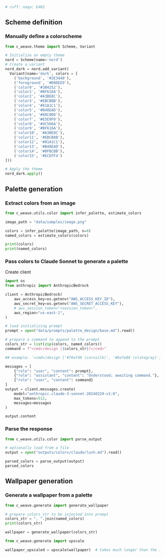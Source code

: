 ```py
# ruff: noqa: E402
```

## Scheme definition

### Manually define a colorscheme
```python
from c_weave.theme import Scheme, Variant

# Initialize an empty theme
nord = Scheme(name='nord')
# Create a variant
nord_dark = nord.add_variant(
  Variant(name='dark', colors = [
    ('background', '#2E3440'),
    ('foreground', '#D8DEE9'),
    ('color0', '#3B4252'),
    ('color1', '#BF616A'),
    ('color2', '#A3BE8C'),
    ('color3', '#EBCB8B'),
    ('color4', '#81A1C1'),
    ('color5', '#B48EAD'),
    ('color6', '#88C0D0'),
    ('color7', '#E5E9F0'),
    ('color8', '#4C566A'),
    ('color9', '#BF616A'),
    ('color10', '#A3BE8C'),
    ('color11', '#EBCB8B'),
    ('color12', '#81A1C1'),
    ('color13', '#B48EAD'),
    ('color14', '#8FBCBB'),
    ('color15', '#ECEFF4')
]))

# Apply the theme
nord_dark.apply()
```


## Palette generation

### Extract colors from an image
```python
from c_weave.utils.color import infer_palette, estimate_colors

image_path = "data/samples/image.png"

colors = infer_palette(image_path, n=6)
named_colors = estimate_colors(colors)

print(colors)
print(named_colors)
```

### Pass colors to Claude Sonnet to generate a palette

Create client
```python
import os
from anthropic import AnthropicBedrock

client = AnthropicBedrock(
    aws_access_key=os.getenv("AWS_ACCESS_KEY_ID"),
    aws_secret_key=os.getenv("AWS_SECRET_ACCESS_KEY"),
    # aws_session_token="<session_token>",
    aws_region="us-east-1",
)
```

```py
# load initializing prompt
prompt = open("data/prompts/palette_design/base.md").read()

# prepare a command to append to the prompt
colors_str = list(zip(colors, named_colors))
command = f"<cmd>/design [{colors_str}]</cmd>"

## example: `<cmd>/design ['#f6efd9 (cornsilk)', '#6e7e88 (slategray)', '#2d506f (darkslateblue)', '#c9cdbe (lightgray)', '#efe0c0 (wheat)', '#a4aaa4 (darkgray)']</cmd>`

messages = [
    {"role": "user", "content": prompt},
    {"role": "assistant", "content": "Understood; awaiting command."},
    {"role": "user", "content": command}
]
output = client.messages.create(
    model="anthropic.claude-3-sonnet-20240229-v1:0",
    max_tokens=512,
    messages=messages
)

output.content
```

### Parse the response
```py
from c_weave.utils.color import parse_output

# optionally load from a file
output = open("outputs/colors/claude/lush.md").read()

parsed_colors = parse_output(output)
parsed_colors

```


## Wallpaper generation

### Generate a wallpaper from a palette
```python
from c_weave.generate import generate_wallpaper

# prepare colors_str to be injected into prompt
colors_str = ", ".join(named_colors)
print(colors_str)

wallpaper = generate_wallpaper(colors_str)
```

```py
from c_weave.generate import upscale

wallpaper_upscaled = upscale(wallpaper)  # takes much longer than the initial generation
```
